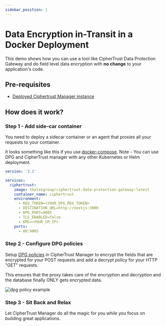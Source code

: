 ```yaml
---
sidebar_position: 1
---
```


# Data Encryption in-Transit in a Docker Deployment

This demo shows how you can use a tool like CipherTrust Data Protection Gateway and do field level data encryption with **no change** to your application's code.


<YoutubeEmbed embedId="EJun5McPRGY" github="https://github.com/snpranav/data-encryption-in-transit-demo" demourl="https://main-yak.sneakpeak.dev/" />

## Pre-requisites
- [Deployed Ciphertrust Manager instance](../../category/deploy-ciphertrust-platform)

## How does it work?
### Step 1 - Add side-car container
You need to deploy a sidecar container or an agent that proxies all your requests to your container.

It looks something like this if you use [docker-compose](https://docs.docker.com/compose/).
Note - You can use DPG and CipherTrust manager with any other Kubernetes or Helm deployment.
```yaml title="docker-compose.yml"
version: '3.1'

services:
  ciphertrust:
    image: thalesgroup/ciphertrust-data-protection-gateway:latest
    container_name: ciphertrust
    environment:
      - REG_TOKEN=<YOUR_DPG_REG_TOKEN>
      - DESTINATION_URL=http://nextjs:3000
      - DPG_PORT=9005
      - TLS_ENABLED=false
      - KMS=<YOUR_CM_IP>
    ports:
      - 80:9005
```

### Step 2 - Configure DPG policies
Setup [DPG policies](https://thalesdocs.com/ctp/cm/latest/admin/adp_ag/adp-prtcn-policy/create-prtcn-policy/index.html) in CipherTrust Manager to encrypt the fields that are encrypted for your POST requests and add a decrypt policy for your HTTP "GET" requests.

This ensures that the proxy takes care of the encryption and decryption and the database finally ONLY gets encrypted data.

![dpg policy example](../img/dpg-policy.png)

### Step 3 - Sit Back and Relax
Let CipherTrust Manager do all the magic for you while you focus on building great applications.